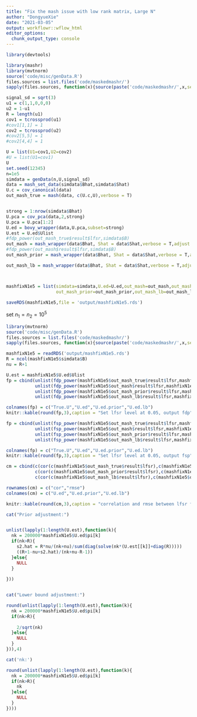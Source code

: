 ```yaml
---
title: "Fix the mash issue with low rank matrix, Large N"
author: "DongyueXie"
date: "2021-03-05"
output: workflowr::wflow_html
editor_options:
  chunk_output_type: console
---
```


```r
library(devtools)

library(mashr)
library(mvtnorm)
source('code/misc/genData.R')
files.sources = list.files('code/maskedmashr/')
sapply(files.sources, function(x){source(paste('code/maskedmashr/',x,sep=''))})

signal_sd = sqrt(3)
u1 = c(1,1,0,0,0)
u2 = 1-u1
R = length(u1)
cov1 = tcrossprod(u1)
#cov1[1,1] = 1
cov2 = tcrossprod(u2)
#cov2[5,5] = 1
#cov2[4,4] = 1

U = list(U1=cov1,U2=cov2)
#U = list(U1=cov1)
U
set.seed(12345)
n=1e5
simdata = genData(n,U,signal_sd)
data = mash_set_data(simdata$Bhat,simdata$Shat)
U.c = cov_canonical(data)
out_mash_true = mash(data, c(U.c,U),verbose = T)


strong = 1:nrow(simdata$Bhat)
U.pca = cov_pca(data,2,strong)
U.pca = U.pca[1:2]
U.ed = bovy_wrapper(data,U.pca,subset=strong)
U.est = U.ed$Ulist
#fdp_power(out_mash_true$result$lfsr,simdata$B)
out_mash = mash_wrapper(data$Bhat, Shat = data$Shat,verbose = T,adjust = 'NULL',U.ed = U.ed,n.ed=length(strong))
#fdp_power(out_mash$result$lfsr,simdata$B)
out_mash_prior = mash_wrapper(data$Bhat, Shat = data$Shat,verbose = T,adjust = 'prior',U.ed = U.ed,n.ed=length(strong))

out_mash_lb = mash_wrapper(data$Bhat, Shat = data$Shat,verbose = T,adjust = 'lb',U.ed = U.ed,n.ed=length(strong))



mashfixN1e5 = list(simdata=simdata,U.ed=U.ed,out_mash=out_mash,out_mash_true=out_mash_true,
                   out_mash_prior=out_mash_prior,out_mash_lb=out_mash_lb)

saveRDS(mashfixN1e5,file = 'output/mashfixN1e5.rds')
```

set $n_1=n_2=10^5$

```r
library(mvtnorm)
source('code/misc/genData.R')
files.sources = list.files('code/maskedmashr/')
sapply(files.sources, function(x){source(paste('code/maskedmashr/',x,sep=''))})
```



```r
mashfixN1e5 = readRDS('output/mashfixN1e5.rds')
R = ncol(mashfixN1e5$simdata$B)
nu = R+1
```

```r
U.est = mashfixN1e5$U.ed$Ulist
fp = cbind(unlist(fdp_power(mashfixN1e5$out_mash_true$result$lfsr,mashfixN1e5$simdata$B)),
           unlist(fdp_power(mashfixN1e5$out_mash$result$lfsr,mashfixN1e5$simdata$B)),
           unlist(fdp_power(mashfixN1e5$out_mash_prior$result$lfsr,mashfixN1e5$simdata$B)),
           unlist(fdp_power(mashfixN1e5$out_mash_lb$result$lfsr,mashfixN1e5$simdata$B)))

colnames(fp) = c("True.U","U.ed","U.ed.prior","U.ed.lb")
knitr::kable(round(fp,3),caption = "Set lfsr level at 0.05, output fdp")

fp = cbind(unlist(fsp_power(mashfixN1e5$out_mash_true$result$lfsr,mashfixN1e5$simdata$Bhat,mashfixN1e5$simdata$B)),
           unlist(fsp_power(mashfixN1e5$out_mash$result$lfsr,mashfixN1e5$simdata$Bhat,mashfixN1e5$simdata$B)),
           unlist(fsp_power(mashfixN1e5$out_mash_prior$result$lfsr,mashfixN1e5$simdata$Bhat,mashfixN1e5$simdata$B)),
           unlist(fsp_power(mashfixN1e5$out_mash_lb$result$lfsr,mashfixN1e5$simdata$Bhat,mashfixN1e5$simdata$B)))

colnames(fp) = c("True.U","U.ed","U.ed.prior","U.ed.lb")
knitr::kable(round(fp,3),caption = "Set lfsr level at 0.05, output fsp")

cm = cbind(c(cor(c(mashfixN1e5$out_mash_true$result$lfsr),c(mashfixN1e5$out_mash$result$lfsr)),rmse(c(mashfixN1e5$out_mash_true$result$lfsr),c(mashfixN1e5$out_mash$result$lfsr))),
           c(cor(c(mashfixN1e5$out_mash_prior$result$lfsr),c(mashfixN1e5$out_mash$result$lfsr)),rmse(c(mashfixN1e5$out_mash_prior$result$lfsr),c(mashfixN1e5$out_mash$result$lfsr))),
           c(cor(c(mashfixN1e5$out_mash_lb$result$lfsr),c(mashfixN1e5$out_mash$result$lfsr)),rmse(c(mashfixN1e5$out_mash_lb$result$lfsr),c(mashfixN1e5$out_mash$result$lfsr))))

rownames(cm) = c("cor","rmse")
colnames(cm) = c("U.ed","U.ed.prior","U.ed.lb")

knitr::kable(round(cm,3),caption = "correlation and rmse between lfsr from model with true U and model with estimated U")

cat("Prior adjustment:")


unlist(lapply(1:length(U.est),function(k){
  nk = 200000*mashfixN1e5$U.ed$pi[k]
  if(nk>R){
    s2.hat = R*nu/(nk+nu)/sum(diag(solve(nk*(U.est[[k]]+diag(R)))))
    ((R+1-nu+s2.hat)/(nk+nu-R-1))
  }else{
    NULL
  }
  
}))


cat("Lower bound adjustment:")

round(unlist(lapply(1:length(U.est),function(k){
  nk = 200000*mashfixN1e5$U.ed$pi[k]
  if(nk>R){
    
    2/sqrt(nk)
  }else{
    NULL
  }
})),4)

cat('nk:')

round(unlist(lapply(1:length(U.est),function(k){
  nk = 200000*mashfixN1e5$U.ed$pi[k]
  if(nk>R){
    nk
  }else{
    NULL
  }
})))

```

